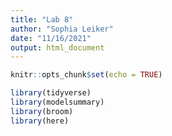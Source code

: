 ```yaml
---
title: "Lab 8"
author: "Sophia Leiker"
date: "11/16/2021"
output: html_document
---
```


```r
knitr::opts_chunk$set(echo = TRUE)

library(tidyverse)
library(modelsummary)
library(broom)
library(here)
```

